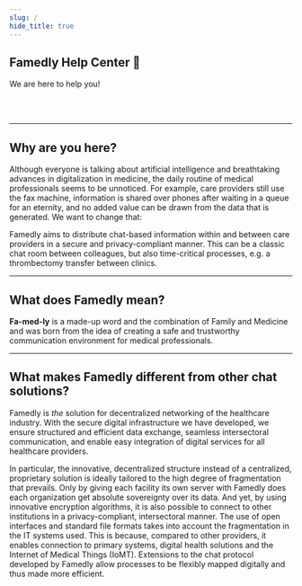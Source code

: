 ```yaml
---
slug: /
hide_title: true
---
```



<div class="hero hero--primary">
  <div class="container">
    <h2 class="hero__title">Famedly Help Center 👋</h2>
    <p class="hero__subtitle">We are here to help you! </p>
  </div>
</div>
<br></br>

---

## Why are you here?

Although everyone is talking about artificial intelligence and breathtaking advances in digitalization in medicine, the daily routine of medical professionals seems to be unnoticed. For example, care providers still use the fax machine, information is shared over phones after waiting in a queue for an eternity, and no added value can be drawn from the data that is generated. We want to change that:

Famedly aims to distribute chat-based information within and between care providers in a secure and privacy-compliant manner. This can be a classic chat room between colleagues, but also time-critical processes, e.g. a thrombectomy transfer between clinics.

---

## What does Famedly mean?

**Fa-med-ly** is a made-up word and the combination of Family and Medicine and was born from the idea of creating a safe and trustworthy communication environment for medical professionals.

---

## What makes Famedly different from other chat solutions?

Famedly is *the* solution for decentralized networking of the healthcare industry. With the secure digital infrastructure we have developed, we ensure structured and efficient data exchange, seamless intersectoral communication, and enable easy integration of digital services for all healthcare providers.

In particular, the innovative, decentralized structure instead of a centralized, proprietary solution is ideally tailored to the high degree of fragmentation that prevails. Only by giving each facility its own server with Famedly does each organization get absolute sovereignty over its data. And yet, by using innovative encryption algorithms, it is also possible to connect to other institutions in a privacy-compliant, intersectoral manner. The use of open interfaces and standard file formats takes into account the fragmentation in the IT systems used. This is because, compared to other providers, it enables connection to primary systems, digital health solutions and the Internet of Medical Things (IoMT). Extensions to the chat protocol developed by Famedly allow processes to be flexibly mapped digitally and thus made more efficient.
